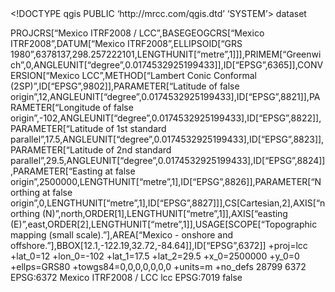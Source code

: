 <!DOCTYPE qgis PUBLIC 'http://mrcc.com/qgis.dtd' 'SYSTEM'>
<qgis version="3.34.15-Prizren">
  <identifier></identifier>
  <parentidentifier></parentidentifier>
  <language></language>
  <type>dataset</type>
  <title></title>
  <abstract></abstract>
  <links/>
  <dates/>
  <fees></fees>
  <encoding></encoding>
  <crs>
    <spatialrefsys nativeFormat="Wkt">
      <wkt>PROJCRS["Mexico ITRF2008 / LCC",BASEGEOGCRS["Mexico ITRF2008",DATUM["Mexico ITRF2008",ELLIPSOID["GRS 1980",6378137,298.257222101,LENGTHUNIT["metre",1]]],PRIMEM["Greenwich",0,ANGLEUNIT["degree",0.0174532925199433]],ID["EPSG",6365]],CONVERSION["Mexico LCC",METHOD["Lambert Conic Conformal (2SP)",ID["EPSG",9802]],PARAMETER["Latitude of false origin",12,ANGLEUNIT["degree",0.0174532925199433],ID["EPSG",8821]],PARAMETER["Longitude of false origin",-102,ANGLEUNIT["degree",0.0174532925199433],ID["EPSG",8822]],PARAMETER["Latitude of 1st standard parallel",17.5,ANGLEUNIT["degree",0.0174532925199433],ID["EPSG",8823]],PARAMETER["Latitude of 2nd standard parallel",29.5,ANGLEUNIT["degree",0.0174532925199433],ID["EPSG",8824]],PARAMETER["Easting at false origin",2500000,LENGTHUNIT["metre",1],ID["EPSG",8826]],PARAMETER["Northing at false origin",0,LENGTHUNIT["metre",1],ID["EPSG",8827]]],CS[Cartesian,2],AXIS["northing (N)",north,ORDER[1],LENGTHUNIT["metre",1]],AXIS["easting (E)",east,ORDER[2],LENGTHUNIT["metre",1]],USAGE[SCOPE["Topographic mapping (small scale)."],AREA["Mexico - onshore and offshore."],BBOX[12.1,-122.19,32.72,-84.64]],ID["EPSG",6372]]</wkt>
      <proj4>+proj=lcc +lat_0=12 +lon_0=-102 +lat_1=17.5 +lat_2=29.5 +x_0=2500000 +y_0=0 +ellps=GRS80 +towgs84=0,0,0,0,0,0,0 +units=m +no_defs</proj4>
      <srsid>28799</srsid>
      <srid>6372</srid>
      <authid>EPSG:6372</authid>
      <description>Mexico ITRF2008 / LCC</description>
      <projectionacronym>lcc</projectionacronym>
      <ellipsoidacronym>EPSG:7019</ellipsoidacronym>
      <geographicflag>false</geographicflag>
    </spatialrefsys>
  </crs>
  <extent/>
</qgis>
